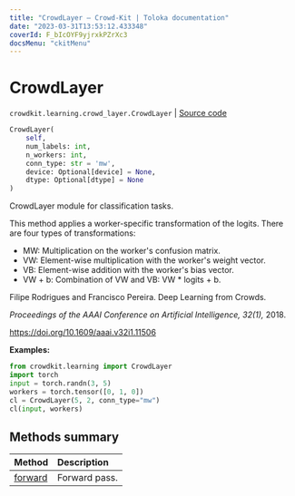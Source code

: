 ```yaml
---
title: "CrowdLayer — Crowd-Kit | Toloka documentation"
date: "2023-03-31T13:53:12.433348"
coverId: F_bIcOYF9yjrxkPZrXc3
docsMenu: "ckitMenu"
---
```


# CrowdLayer

`crowdkit.learning.crowd_layer.CrowdLayer` | [Source code](https://github.com/Toloka/crowd-kit/blob/v1.2.1/crowdkit/learning/crowd_layer.py#L87)

```python
CrowdLayer(
    self,
    num_labels: int,
    n_workers: int,
    conn_type: str = 'mw',
    device: Optional[device] = None,
    dtype: Optional[dtype] = None
)
```

CrowdLayer module for classification tasks.

This method applies a worker-specific transformation of the logits. There are four types of transformations:
- MW: Multiplication on the worker's confusion matrix.
- VW: Element-wise multiplication with the worker's weight vector.
- VB: Element-wise addition with the worker's bias vector.
- VW + b: Combination of VW and VB: VW * logits + b.

Filipe Rodrigues and Francisco Pereira. Deep Learning from Crowds.

*Proceedings of the AAAI Conference on Artificial Intelligence, 32(1),* 2018.

<https://doi.org/10.1609/aaai.v32i1.11506>

**Examples:**

```python
from crowdkit.learning import CrowdLayer
import torch
input = torch.randn(3, 5)
workers = torch.tensor([0, 1, 0])
cl = CrowdLayer(5, 2, conn_type="mw")
cl(input, workers)
```

## Methods summary

| Method | Description |
| :------| :-----------|
[forward](/docs/crowd-kit/reference/crowdkit.learning.crowd_layer.CrowdLayer.forward)| Forward pass.